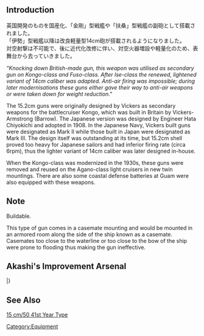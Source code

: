 {{equipmentinfo
| name=15.2cm Naval Gun
| japanesename=15.2cm単装砲
| id=11
| color=
| type=Secondary Cannon
| icon={{Template:YellowGun}}
| effect={{Firepower}}+2, {{Hit}}+1, {{Range}} Medium
| image=<gallery type="slideshow" widths="360px" position="center" hideaddbutton="true">
Equipment11-1.png
Equipment11-2.png
Equipment11-3.png
Equipment11-4.png
</gallery>
| scrap={{ammo}}2, {{steel}}2
| DD=
| LC=lime
| CL=lime
| CLT=lime
| CA=lime
| CAV=lime
| BB=lime
| BBV=lime
| FASTBB=lime
| AV=lime
| CVL=lime
| CV=lime
|CVB = lime
| SS=
| SSV=
| AS=lime
| AR=lime
}}

==Introduction==
英国開発のものを国産化、「金剛」型戦艦や「扶桑」型戦艦の副砲として搭載されました。<br>
「伊勢」型戦艦以降は改良軽量型14cm砲が搭載されるようになりました。<br>
対空射撃は不可能で、後に近代化改修に伴い、対空火器増設や軽量化のため、表舞台から去っていきました。

''"Knocking down British-made gun, this weapon was utilised as secondary gun on Kongo-class and Fuso-class. After Ise-class the renewed, lightened variant of 14cm caliber was adapted. Anti-air firing was impossible; during later modernisations these guns either gave their way to anti-air weapons or were taken down for weight reduction."''

The 15.2cm guns were originally designed by Vickers as secondary weapons for the battlecruiser Kongo, which was built in Britain by Vickers-Armstrong (Barrow).  The Japanese version was designed by Engineer Hata Chiyokichi and adopted in 1908. In the Japanese Navy, Vickers built guns were designated as Mark II while those built in Japan were designated as Mark III. The design itself was outstanding at its time, but 15.2cm shell proved too heavy for Japanese sailors and had inferior firing rate (circa 6rpm), thus the lighter variant of 14cm caliber was later designed in-house.

When the Kongo-class was modernized in the 1930s, these guns were removed and reused on the Agano-class light cruisers in new twin mountings. There are also some coastal defense batteries at Guam were also equipped with these weapons.

==Note==
Buildable.

This type of gun comes in a casemate mounting and would be mounted in an armored room along the side of the ship known as a casemate. Casemates too close to the waterline or too close to the bow of the ship were prone to flooding thus making the gun ineffective.

==Akashi's Improvement Arsenal==
{{AkashiWorkshop}}
{{AkashiWorkshopLine
|Name=15.2cm Naval Gun
|ItemType=YellowGun
|Fuel=10
|Ammo=60
|Steel=90
|Baux=0
|Mats0-5=2/2
|Mats6-9=2/3
|Mats10=3/4
|Screws0-5=1/2
|Screws6-9=2/3
|Screws10=3/5
|EquipConsume0-5=-
|EquipConsume6-9=1x{{YellowGun|15.2cm Naval Gun}}
|EquipConsume10=2x{{YellowGun|15.2cm Naval Gun}}
|Sun=K<br>A
|Mon=K<br>A<br>Y
|Tue=A<br>Y
|Wed=Y
|Sat=K
|2ndShip=[[Kongou]]<br>[[Agano]]<br>[[Yamashiro]]
|Notes=Upgrades to [[15.2cm Twin Gun Mount]].
}}
|}

==See Also==
[http://en.wikipedia.org/wiki/15_cm/50_41st_Year_Type 15 cm/50 41st Year Type]

{{Equipmentlist}}
[[Category:Equipment]]
